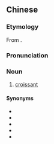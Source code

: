 {{also|可颂}}
==Chinese==
{{zh-forms|s=可颂}}

===Etymology===
From {{etyl|fr|zh}} {{m|fr|croissant}}.

===Pronunciation===
{{zh-pron
|m=kěsòng
|cat=n
}}

===Noun===
{{zh-noun}}

# [[croissant]]

====Synonyms====
* {{zh-l|牛角麵包}}
* {{zh-l|牛角包}}
* {{zh-l|新月形麵包}}
* {{zh-l|羊角麵包}}
* {{zh-l|羊角包}}

{{zh-cat|Foods|Breads}}